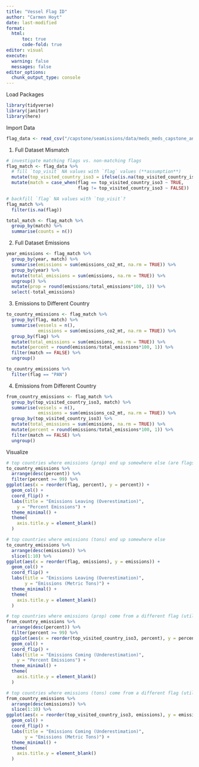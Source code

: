 ```yaml
---
title: "Vessel Flag ID"
author: "Carmen Hoyt"
date: last-modified
format:
  html:
      toc: true
      code-fold: true
editor: visual
execute:
  warning: false
  messages: false
editor_options: 
  chunk_output_type: console
---
```


Load Packages

```r
library(tidyverse)
library(janitor)
library(here)
```

Import Data

```r
flag_data <- read_csv("/capstone/seamissions/data/meds_meds_capstone_annual_vessel_flag_country_emissions_v20241121.csv", show_col_types = FALSE)
```

1. Full Dataset Mismatch

```r
# investigate matching flags vs. non-matching flags
flag_match <- flag_data %>%
  # fill `top_visit` NA values with `flag` values (**assumption**)
  mutate(top_visited_country_iso3 = ifelse(is.na(top_visited_country_iso3), flag, top_visited_country_iso3)) %>%
  mutate(match = case_when(flag == top_visited_country_iso3 ~ TRUE,
                           flag != top_visited_country_iso3 ~ FALSE))

# backfill `flag` NA values with `top_visit`?
flag_match %>%
  filter(is.na(flag))

total_match <- flag_match %>%
  group_by(match) %>%
  summarise(counts = n())
```

2. Full Dataset Emissions

```r
year_emissions <- flag_match %>%
  group_by(year, match) %>%
  summarise(emissions = sum(emissions_co2_mt, na.rm = TRUE)) %>%
  group_by(year) %>%
  mutate(total_emissions = sum(emissions, na.rm = TRUE)) %>%
  ungroup() %>%
  mutate(prop = round(emissions/total_emissions*100, 1)) %>%
  select(-total_emissions)
```

3. Emissions to Different Country

```r
to_country_emissions <- flag_match %>%
  group_by(flag, match) %>%
  summarise(vessels = n(),
            emissions = sum(emissions_co2_mt, na.rm = TRUE)) %>%
  group_by(flag) %>%
  mutate(total_emissions = sum(emissions, na.rm = TRUE)) %>%
  mutate(percent = round(emissions/total_emissions*100, 1)) %>%
  filter(match == FALSE) %>%
  ungroup()

to_country_emissions %>%
  filter(flag == "PAN")
```

4. Emissions from Different Country

```r
from_country_emissions <- flag_match %>%
  group_by(top_visited_country_iso3, match) %>%
  summarise(vessels = n(),
            emissions = sum(emissions_co2_mt, na.rm = TRUE)) %>%
  group_by(top_visited_country_iso3) %>%
  mutate(total_emissions = sum(emissions, na.rm = TRUE)) %>%
  mutate(percent = round(emissions/total_emissions*100, 1)) %>%
  filter(match == FALSE) %>%
  ungroup()
```

Visualize

```r
# top countries where emissions (prop) end up somewhere else (are flags of convenience)
to_country_emissions %>%
  arrange(desc(percent)) %>%
  filter(percent >= 99) %>%
ggplot(aes(x = reorder(flag, percent), y = percent)) +
  geom_col() +
  coord_flip() +
  labs(title = "Emissions Leaving (Overestimation)",
    y = "Percent Emissions") +
  theme_minimal() +
  theme(
    axis.title.y = element_blank()
  )

# top countries where emissions (tons) end up somewhere else
to_country_emissions %>%
  arrange(desc(emissions)) %>%
  slice(1:10) %>%
ggplot(aes(x = reorder(flag, emissions), y = emissions)) +
  geom_col() +
  coord_flip() +
  labs(title = "Emissions Leaving (Overestimation)",
       y = "Emissions (Metric Tons)") +
  theme_minimal() +
  theme(
    axis.title.y = element_blank()
  )

# top countries where emissions (prop) come from a different flag (utilize flags of convenience)
from_country_emissions %>%
  arrange(desc(percent)) %>%
  filter(percent >= 99) %>%
  ggplot(aes(x = reorder(top_visited_country_iso3, percent), y = percent)) +
  geom_col() +
  coord_flip() +
  labs(title = "Emissions Coming (Underestimation)",
    y = "Percent Emissions") +
  theme_minimal() +
  theme(
    axis.title.y = element_blank()
  )

# top countries where emissions (tons) come from a different flag (utilize flags of convenience)
from_country_emissions %>%
  arrange(desc(emissions)) %>%
  slice(1:10) %>%
ggplot(aes(x = reorder(top_visited_country_iso3, emissions), y = emissions)) +
  geom_col() +
  coord_flip() +
  labs(title = "Emissions Coming (Underestimation)",
       y = "Emissions (Metric Tons)") +
  theme_minimal() +
  theme(
    axis.title.y = element_blank()
  )
```

